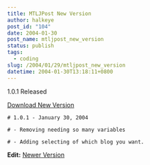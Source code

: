 ```yaml
---
title: MTLJPost New Version
author: halkeye
post_id: "104"
date: 2004-01-30
post_name: mtljpost_new_version
status: publish
tags:
  - coding
slug: /2004/01/29/mtljpost_new_version
datetime: 2004-01-30T13:18:11+0800
---
```


1.0.1 Released

[Download New Version](https://files.halkeye.net/MTLJPost.tgz)

```
# 1.0.1 - January 30, 2004  

# - Removing needing so many variables  

# - Adding selecting of which blog you want.
```

**Edit:** [Newer Version](https://www.kodekoan.com/project/MTLJPost)
